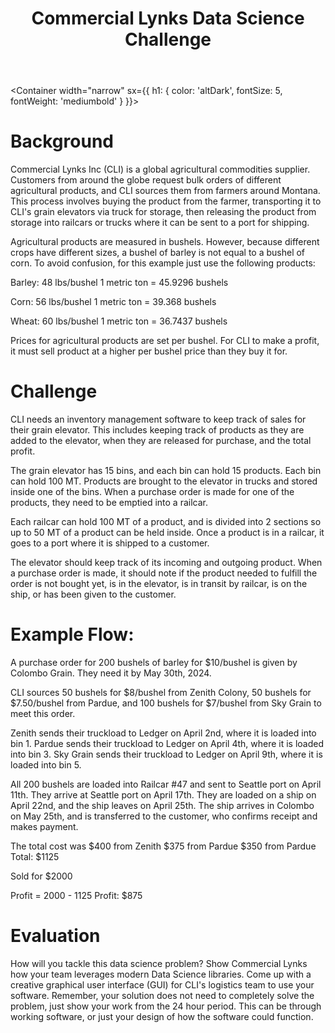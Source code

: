 
<Header sx={{ bg: 'primary' }} width="narrow">

# Commercial Lynks Data Science Challenge

</Header>

<Container
width="narrow"
sx={{
    h1: {
        color: 'altDark',
        fontSize: 5,
        fontWeight: 'mediumbold'
    }
}}>


</Container>

<Container width="narrow">

# Background

Commercial Lynks Inc (CLI) is a global agricultural commodities supplier. Customers from around the globe request bulk orders of different agricultural products, and CLI sources them from farmers around Montana. This process involves buying the product from the farmer, transporting it to CLI's grain elevators via truck for storage, then releasing the product from storage into railcars or trucks where it can be sent to a port for shipping.

Agricultural products are measured in bushels. However, because different crops have different sizes, a bushel of barley is not equal to a bushel of corn. To avoid confusion, for this example just use the following products:

Barley: 48 lbs/bushel
1 metric ton = 45.9296 bushels

Corn: 56 lbs/bushel
1 metric ton = 39.368 bushels

Wheat: 60 lbs/bushel
1 metric ton = 36.7437 bushels

Prices for agricultural products are set per bushel. For CLI to make a profit, it must sell product at a higher per bushel price than they buy it for.

# Challenge

CLI needs an inventory management software to keep track of sales for their grain elevator. This includes keeping track of products as they are added to the elevator, when they are released for purchase, and the total profit.

The grain elevator has 15 bins, and each bin can hold 15 products. Each bin can hold 100 MT. Products are brought to the elevator in trucks and stored inside one of the bins. When a purchase order is made for one of the products, they need to be emptied into a railcar.

Each railcar can hold 100 MT of a product, and is divided into 2 sections so up to 50 MT of a product can be held inside. Once a product is in a railcar, it goes to a port where it is shipped to a customer.

The elevator should keep track of its incoming and outgoing product. When a purchase order is made, it should note if the product needed to fulfill the order is not bought yet, is in the elevator, is in transit by railcar, is on the ship, or has been given to the customer.

# Example Flow:

A purchase order for 200 bushels of barley for $10/bushel is given by Colombo Grain. They need it by May 30th, 2024.

CLI sources 50 bushels for $8/bushel from Zenith Colony, 50 bushels for $7.50/bushel  from Pardue, and 100 bushels for $7/bushel  from Sky Grain to meet this order.

Zenith sends their truckload to Ledger on April 2nd, where it is loaded into bin 1. Pardue sends their truckload to Ledger on April 4th, where it is loaded into bin 3. Sky Grain sends their truckload to Ledger on April 9th, where it is loaded into bin 5.

All 200 bushels are loaded into Railcar #47 and sent to Seattle port on April 11th. They arrive at Seattle port on April 17th. They are loaded on a ship on April 22nd, and the ship leaves on April 25th. The ship arrives in Colombo on May 25th, and is transferred to the customer, who confirms receipt and makes payment.

The total cost was
$400 from Zenith
$375 from Pardue
$350 from Pardue
Total: $1125

Sold for $2000

Profit = 2000 - 1125
Profit: $875


# Evaluation


How will you tackle this data science problem? Show Commercial Lynks how your team leverages modern Data Science libraries. Come up with a creative graphical user interface (GUI) for CLI's logistics team to use your software. Remember, your solution does not need to completely solve the problem, just show your work from the 24 hour period. This can be through working software, or just your design of how the software could function.


</Container>